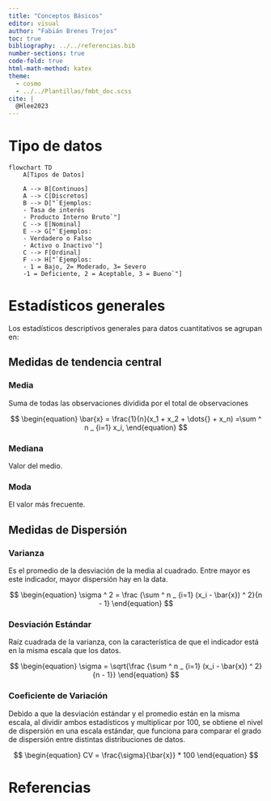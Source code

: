 ```yaml
---
title: "Conceptos Básicos"
editor: visual
author: "Fabián Brenes Trejos"
toc: true
bibliography: ../../referencias.bib
number-sections: true
code-fold: true
html-math-method: katex
theme:
  - cosmo
  - ../../Plantillas/fmbt_doc.scss
cite: |
  @Hlee2023
---
```


# Tipo de datos

```mermaid
 
flowchart TD
    A[Tipos de Datos] 

    A --> B[Continuos]
    A --> C[Discretos]
    B --> D["`Ejemplos:
    - Tasa de interés
    - Producto Interno Bruto`"]
    C --> E[Nominal]
    E --> G["`Ejemplos:
    - Verdadero o Falso
    - Activo o Inactivo`"]
    C --> F[Ordinal]
    F --> H["`Ejemplos:
    - 1 = Bajo, 2= Moderado, 3= Severo
    -1 = Deficiente, 2 = Aceptable, 3 = Bueno`"]

```

# Estadísticos generales

Los estadísticos descriptivos generales para datos cuantitativos se agrupan en:

## Medidas de tendencia central

### Media

Suma de todas las observaciones dividida por el total de observaciones

$$
\begin{equation}
    \bar{x} = \frac{1}{n}(x_1 + x_2 + \dots{} +  x_n) =\sum ^ n _ {i=1}  x_i,
\end{equation} 
$$

### Mediana

Valor del medio.

### Moda

El valor más frecuente.

## Medidas de Dispersión

### Varianza

Es el promedio de la desviación de la media al cuadrado. Entre mayor es este indicador, mayor dispersión hay en la data.

$$ 
\begin{equation}
    \sigma ^ 2  = \frac {\sum ^ n _ {i=1}  (x_i - \bar{x}) ^ 2}{n - 1}
\end{equation}
$$

### Desviación Estándar

Raíz cuadrada de la varianza, con la característica de que el indicador está en la misma escala que los datos.

$$ 
\begin{equation}
    \sigma   = \sqrt{\frac {\sum ^ n _ {i=1}  (x_i - \bar{x}) ^ 2}{n - 1}} 
\end{equation}
$$

### Coeficiente de Variación

Debido a que la desviación estándar y el promedio están en la misma escala, al dividir ambos estadísticos y multiplicar por 100, se obtiene el nivel de dispersión en una escala estándar, que funciona para comparar el grado de dispersión entre distintas distribuciones de datos.

$$
\begin{equation}
    CV = \frac{\sigma}{\bar{x}} * 100
\end{equation}
$$

# Referencias
